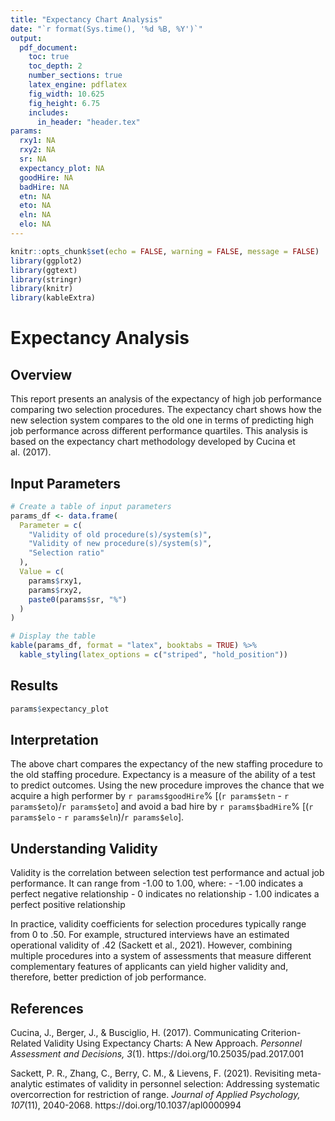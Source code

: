 ```yaml
---
title: "Expectancy Chart Analysis"
date: "`r format(Sys.time(), '%d %B, %Y')`"
output:
  pdf_document:
    toc: true
    toc_depth: 2
    number_sections: true
    latex_engine: pdflatex
    fig_width: 10.625
    fig_height: 6.75
    includes:
      in_header: "header.tex"
params:
  rxy1: NA
  rxy2: NA
  sr: NA
  expectancy_plot: NA
  goodHire: NA
  badHire: NA
  etn: NA
  eto: NA
  eln: NA
  elo: NA
---
```


```r
knitr::opts_chunk$set(echo = FALSE, warning = FALSE, message = FALSE)
library(ggplot2)
library(ggtext)
library(stringr)
library(knitr)
library(kableExtra)
```

# Expectancy Analysis

## Overview

This report presents an analysis of the expectancy of high job performance comparing two selection procedures. The expectancy chart shows how the new selection system compares to the old one in terms of predicting high job performance across different performance quartiles. This analysis is based on the expectancy chart methodology developed by Cucina et al. (2017).

## Input Parameters

```r
# Create a table of input parameters
params_df <- data.frame(
  Parameter = c(
    "Validity of old procedure(s)/system(s)",
    "Validity of new procedure(s)/system(s)",
    "Selection ratio"
  ),
  Value = c(
    params$rxy1,
    params$rxy2,
    paste0(params$sr, "%")
  )
)

# Display the table
kable(params_df, format = "latex", booktabs = TRUE) %>%
  kable_styling(latex_options = c("striped", "hold_position"))
```

## Results

```r
params$expectancy_plot
```

## Interpretation

The above chart compares the expectancy of the new staffing procedure to the old staffing procedure. Expectancy is a measure of the ability of a test to predict outcomes. Using the new procedure improves the chance that we acquire a high performer by `r params$goodHire`% [(`r params$etn` - `r params$eto`)/`r params$eto`] and avoid a bad hire by `r params$badHire`% [(`r params$elo` - `r params$eln`)/`r params$elo`].

## Understanding Validity

Validity is the correlation between selection test performance and actual job performance. It can range from -1.00 to 1.00, where:
- -1.00 indicates a perfect negative relationship
- 0 indicates no relationship
- 1.00 indicates a perfect positive relationship

In practice, validity coefficients for selection procedures typically range from 0 to .50. For example, structured interviews have an estimated operational validity of .42 (Sackett et al., 2021). However, combining multiple procedures into a system of assessments that measure different complementary features of applicants can yield higher validity and, therefore, better prediction of job performance.

## References

Cucina, J., Berger, J., & Busciglio, H. (2017). Communicating Criterion-Related Validity Using Expectancy Charts: A New Approach. *Personnel Assessment and Decisions, 3*(1). https://doi.org/10.25035/pad.2017.001

Sackett, P. R., Zhang, C., Berry, C. M., & Lievens, F. (2021). Revisiting meta-analytic estimates of validity in personnel selection: Addressing systematic overcorrection for restriction of range. *Journal of Applied Psychology, 107*(11), 2040-2068. https://doi.org/10.1037/apl0000994 
